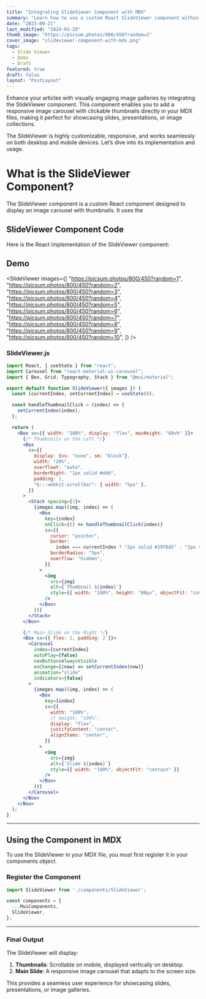 ```yaml
---
title: "Integrating SlideViewer Component with MDX"
summary: "Learn how to use a custom React SlideViewer component within your MDX files to display image carousels with thumbnails."
date: "2023-09-21"
last_modified: "2024-03-29"
thumb_image: "https://picsum.photos/800/450?random=2"
cover_image: "slideviewer-component-with-mdx.png"
tags:
  - Slide Viewer
  - Demo
  - Draft
featured: true
draft: false
layout: "PostLayout"
---
```


Enhance your articles with visually engaging image galleries by integrating the <LabelHighlight>SlideViewer</LabelHighlight> component. This component enables you to add a responsive image carousel with clickable thumbnails directly in your MDX files, making it perfect for showcasing slides, presentations, or image collections.

The SlideViewer is highly customizable, responsive, and works seamlessly on both desktop and mobile devices. Let’s dive into its implementation and usage.

# What is the SlideViewer Component?

The SlideViewer component is a custom React component designed to display an image carousel with thumbnails. It uses the

## SlideViewer Component Code

Here is the React implementation of the <LabelHighlight>SlideViewer</LabelHighlight> component:

## Demo


<SlideViewer images={[
  "https://picsum.photos/800/450?random=1",
  "https://picsum.photos/800/450?random=2",
  "https://picsum.photos/800/450?random=3",
  "https://picsum.photos/800/450?random=4",
  "https://picsum.photos/800/450?random=5",
  "https://picsum.photos/800/450?random=6",
  "https://picsum.photos/800/450?random=7",
  "https://picsum.photos/800/450?random=8",
  "https://picsum.photos/800/450?random=9",
  "https://picsum.photos/800/450?random=10",
]} />

### SlideViewer.js

```jsx
import React, { useState } from "react";
import Carousel from "react-material-ui-carousel";
import { Box, Grid, Typography, Stack } from "@mui/material";

export default function SlideViewer({ images }) {
  const [currentIndex, setCurrentIndex] = useState(0);

  const handleThumbnailClick = (index) => {
    setCurrentIndex(index);
  };

  return (
    <Box sx={{ width: "100%", display: "flex", maxHeight: "60vh" }}>
      {/* Thumbnails on the Left */}
      <Box
        sx={{
          display: {xs: "none", sm: "block"},
          width: "20%",
          overflowY: "auto",
          borderRight: "1px solid #ddd",
          padding: 1,
          "&::-webkit-scrollbar": { width: "5px" },
        }}
      >
        <Stack spacing={1}>
          {images.map((img, index) => (
            <Box
              key={index}
              onClick={() => handleThumbnailClick(index)}
              sx={{
                cursor: "pointer",
                border:
                  index === currentIndex ? "2px solid #1976d2" : "2px solid transparent",
                borderRadius: "5px",
                overflow: "hidden",
              }}
            >
              <img
                src={img}
                alt={`Thumbnail ${index}`}
                style={{ width: "100%", height: "80px", objectFit: "cover" }}
              />
            </Box>
          ))}
        </Stack>
      </Box>

      {/* Main Slide on the Right */}
      <Box sx={{ flex: 1, padding: 2 }}>
        <Carousel
          index={currentIndex}
          autoPlay={false}
          navButtonsAlwaysVisible
          onChange={(now) => setCurrentIndex(now)}
          animation="slide"
          indicators={false}
        >
          {images.map((img, index) => (
            <Box
              key={index}
              sx={{
                width: "100%",
                // height: "100%",
                display: "flex",
                justifyContent: "center",
                alignItems: "center",
              }}
            >
              <img
                src={img}
                alt={`Slide ${index}`}
                style={{ width: "100%", objectFit: "contain" }}
              />
            </Box>
          ))}
        </Carousel>
      </Box>
    </Box>
  );
}
```

---

## Using the Component in MDX

To use the <LabelHighlight>SlideViewer</LabelHighlight> in your MDX file, you must first register it in your <LabelHighlight>components</LabelHighlight> object.

### Register the Component

```javascript
import SlideViewer from './components/SlideViewer';

const components = {
  ...MuiComponents,
  SlideViewer,
};
```

---

### Final Output

The <LabelHighlight>SlideViewer</LabelHighlight> will display:
1. **Thumbnails**: Scrollable on mobile, displayed vertically on desktop.
2. **Main Slide**: A responsive image carousel that adapts to the screen size.

This provides a seamless user experience for showcasing slides, presentations, or image galleries.

